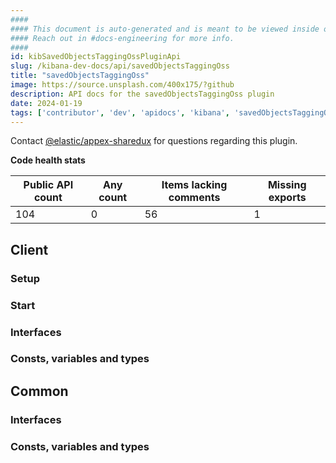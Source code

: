 ```yaml
---
####
#### This document is auto-generated and is meant to be viewed inside our experimental, new docs system.
#### Reach out in #docs-engineering for more info.
####
id: kibSavedObjectsTaggingOssPluginApi
slug: /kibana-dev-docs/api/savedObjectsTaggingOss
title: "savedObjectsTaggingOss"
image: https://source.unsplash.com/400x175/?github
description: API docs for the savedObjectsTaggingOss plugin
date: 2024-01-19
tags: ['contributor', 'dev', 'apidocs', 'kibana', 'savedObjectsTaggingOss']
---
```




Contact [@elastic/appex-sharedux](https://github.com/orgs/elastic/teams/appex-sharedux) for questions regarding this plugin.

**Code health stats**

| Public API count  | Any count | Items lacking comments | Missing exports |
|-------------------|-----------|------------------------|-----------------|
| 104 | 0 | 56 | 1 |

## Client

### Setup
<DocDefinitionList data={[savedObjectsTaggingOssObj.client.setup]}/>

### Start
<DocDefinitionList data={[savedObjectsTaggingOssObj.client.start]}/>

### Interfaces
<DocDefinitionList data={savedObjectsTaggingOssObj.client.interfaces}/>

### Consts, variables and types
<DocDefinitionList data={savedObjectsTaggingOssObj.client.misc}/>

## Common

### Interfaces
<DocDefinitionList data={savedObjectsTaggingOssObj.common.interfaces}/>

### Consts, variables and types
<DocDefinitionList data={savedObjectsTaggingOssObj.common.misc}/>

